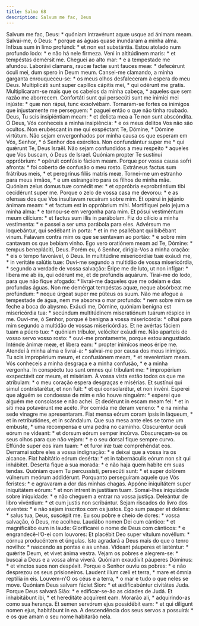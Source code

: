 ```yaml
---
title: Salmo 68
description: Salvum me fac, Deus
---
```


<div class="grid grid-cols-2 gap-5">
  <span class="text-justify">
    Salvum me fac, Deus: * quóniam intravérunt aquæ usque ad ánimam meam.
  </span>
  <span class="text-justify">
    Salvai-me, ó Deus: * porque as águas quase inundaram a minha alma.
  </span>
  <span class="text-justify">
    Infíxus sum in limo profúndi: * et non est substántia.
  </span>
  <span class="text-justify">
    Estou atolado num profundo lodo: * e não há nele firmeza.
  </span>
  <span class="text-justify">
    Veni in altitúdinem maris: * et tempéstas demérsit me.
  </span>
  <span class="text-justify">
    Cheguei ao alto mar: * e a tempestade me afundou.
  </span>
  <span class="text-justify">
    Laborávi clamans, raucæ factæ sunt fauces meæ: * defecérunt óculi mei, dum
    spero in Deum meum.
  </span>
  <span class="text-justify">
    Cansei-me clamando, a minha garganta enrouqueceu-se: * os meus olhos
    desfaleceram à espera do meu Deus.
  </span>
  <span class="text-justify">
    Multiplicáti sunt super capíllos cápitis mei, * qui odérunt me gratis.
  </span>
  <span class="text-justify">
    Multiplicaram-se mais que os cabelos da minha cabeça, * aqueles que sem
    razão me aborrecem.
  </span>
  <span class="text-justify">
    Confortáti sunt qui persecúti sunt me inimíci mei injúste: * quæ non rápui,
    tunc exsolvébam.
  </span>
  <span class="text-justify">
    Tornaram-se fortes os inimigos que injustamente me perseguem: * paguei então
    o que não tinha roubado.
  </span>
  <span class="text-justify">
    Deus, Tu scis insipiéntiam meam: * et delícta mea a Te non sunt abscóndita.
  </span>
  <span class="text-justify">
    Ó Deus, Vós conheceis a minha insipiência: * e os meus delitos Vos não são
    ocultos.
  </span>
  <span class="text-justify">
    Non erubéscant in me qui exspéctant Te, Dómine, * Dómine virtútum.
  </span>
  <span class="text-justify">
    Não sejam envergonhados por minha causa os que esperam em Vós, Senhor, * ó
    Senhor dos exércitos.
  </span>
  <span class="text-justify">
    Non confundántur super me * qui quǽrunt Te, Deus Israël.
  </span>
  <span class="text-justify">
    Não sejam confundidos a meu respeito * aqueles que Vos buscam, ó Deus de
    Israel.
  </span>
  <span class="text-justify">
    Quóniam propter Te sustínui oppróbrium: * opéruit confúsio fáciem meam.
  </span>
  <span class="text-justify">
    Porque por vossa causa sofri afronta: * foi coberto de confusão o meu rosto.
  </span>
  <span class="text-justify">
    Extráneus factus sum frátribus meis, * et peregrínus fíliis matris meæ.
  </span>
  <span class="text-justify">
    Tornei-me um estranho para meus irmãos, * e um estrangeiro para os filhos de
    minha mãe.
  </span>
  <span class="text-justify">
    Quóniam zelus domus tuæ comédit me: * et oppróbria exprobrántium tibi
    cecidérunt super me.
  </span>
  <span class="text-justify">
    Porque o zelo de vossa casa me devorou: * e as ofensas dos que Vos
    insultavam recaíram sobre mim.
  </span>
  <span class="text-justify">
    Et opérui in jejúnio ánimam meam: * et factum est in oppróbrium mihi.
  </span>
  <span class="text-justify">
    Mortifiquei pelo jejum a minha alma: * e tornou-se em vergonha para mim.
  </span>
  <span class="text-justify">
    Et pósui vestiméntum meum cilícium: * et factus sum illis in parábolam.
  </span>
  <span class="text-justify">
    Fiz do cilício a minha vestimenta: * e passei a ser uma parábola para eles.
  </span>
  <span class="text-justify">
    Advérsum me loquebántur, qui sedébant in porta: * et in me psallébant qui
    bibébant vinum.
  </span>
  <span class="text-justify">
    Falavam contra mim os que se sentavam ao portão: * e sobre mim cantavam os
    que bebiam vinho.
  </span>
  <span class="text-justify">
    Ego vero oratiónem meam ad Te, Dómine: * tempus benepláciti, Deus.
  </span>
  <span class="text-justify">
    Porém eu, ó Senhor, dirigia-Vos a minha oração: * eis o tempo favorável, ó
    Deus.
  </span>
  <span class="text-justify">
    In multitúdine misericórdiæ tuæ exáudi me, * in veritáte salútis tuæ:
  </span>
  <span class="text-justify">
    Ouvi-me segundo a multidão de vossa misericórdia, * segundo a verdade de
    vossa salvação:
  </span>
  <span class="text-justify">
    Éripe me de luto, ut non infígar: * líbera me ab iis, qui odérunt me, et de
    profúndis aquárum.
  </span>
  <span class="text-justify">
    Tirai-me do lodo, para que não fique afogado: * livrai-me daqueles que me
    odeiam e das profundas águas.
  </span>
  <span class="text-justify">
    Non me demérgat tempéstas aquæ, neque absórbeat me profúndum: * neque úrgeat
    super me púteus os suum.
  </span>
  <span class="text-justify">
    Não me afogue a tempestade de água, nem me absorva o mar profundo: * nem
    sobre mim se feche a boca do abysmo.
  </span>
  <span class="text-justify">
    Exáudi me, Dómine, quóniam benígna est misericórdia tua: * secúndum
    multitúdinem miseratiónum tuárum réspice in me.
  </span>
  <span class="text-justify">
    Ouvi-me, ó Senhor, porque é benigna a vossa misericórdia: * olhai para mim
    segundo a multidão de vossas misericórdias.
  </span>
  <span class="text-justify">
    Et ne avértas fáciem tuam a púero tuo: * quóniam tríbulor, velóciter exáudi
    me.
  </span>
  <span class="text-justify">
    Não aparteis de vosso servo vosso rosto: * ouvi-me prontamente, porque estou
    angustiado.
  </span>
  <span class="text-justify">
    Inténde ánimæ meæ, et líbera eam: * propter inimícos meos éripe me.
  </span>
  <span class="text-justify">
    Atendei à minha alma e livrai-a: * salvai-me por causa dos meus inimigos.
  </span>
  <span class="text-justify">
    Tu scis impropérium meum, et confusiónem meam, * et reveréntiam meam.
  </span>
  <span class="text-justify">
    Vós conheceis a minha desgraça e a minha confusão, * e a minha vergonha.
  </span>
  <span class="text-justify">
    In conspéctu tuo sunt omnes qui tríbulant me: * impropérium exspectávit cor
    meum, et misériam.
  </span>
  <span class="text-justify">
    À vossa vista estão todos os que me atribulam: * o meu coração espera
    desgraças e misérias.
  </span>
  <span class="text-justify">
    Et sustínui qui simul contristarétur, et non fuit: * et qui consolarétur, et
    non invéni.
  </span>
  <span class="text-justify">
    Esperei que alguém se condoesse de mim e não houve ninguém: * esperei que
    alguém me consolasse e não achei.
  </span>
  <span class="text-justify">
    Et dedérunt in escam meam fel: * et in siti mea potavérunt me acéto.
  </span>
  <span class="text-justify">
    Por comida me deram veneno: * e na minha sede vinagre me apresentaram.
  </span>
  <span class="text-justify">
    Fiat mensa eórum coram ipsis in láqueum, * et in retributiónes, et in
    scándalum.
  </span>
  <span class="text-justify">
    Que sua mesa ante eles se torne um embuste, * uma recompensa e uma pedra no
    caminho.
  </span>
  <span class="text-justify">
    Obscuréntur óculi eórum ne vídeant: * et dorsum eórum semper incúrva.
  </span>
  <span class="text-justify">
    Obscureçam-se os seus olhos para que não vejam: * e o seu dorsal fique
    sempre curvo.
  </span>
  <span class="text-justify">
    Effúnde super eos iram tuam: * et furor iræ tuæ comprehéndat eos.
  </span>
  <span class="text-justify">
    Derramai sobre eles a vossa indignação: * e deixai que a vossa ira os
    alcance.
  </span>
  <span class="text-justify">
    Fiat habitátio eórum desérta: * et in tabernáculis eórum non sit qui
    inhábitet.
  </span>
  <span class="text-justify">
    Deserta fique a sua morada: * e não haja quem habite em suas tendas.
  </span>
  <span class="text-justify">
    Quóniam quem Tu percussísti, persecúti sunt: * et super dolórem vúlnerum
    meórum addidérunt.
  </span>
  <span class="text-justify">
    Porquanto perseguiram aquele que Vós feristes: * e agravaram a dor das
    minhas chagas.
  </span>
  <span class="text-justify">
    Appóne iniquitátem super iniquitátem eórum: * et non intrent in justítiam
    tuam.
  </span>
  <span class="text-justify">
    Somai-lhes iniquidade sobre iniquidade: * e não cheguem a entrar na vossa
    justiça.
  </span>
  <span class="text-justify">
    Deleántur de libro vivéntium: * et cum justis non scribántur.
  </span>
  <span class="text-justify">
    Sejam riscados do livro dos viventes: * e não sejam inscritos com os justos.
  </span>
  <span class="text-justify">
    Ego sum pauper et dolens: * salus tua, Deus, suscépit me.
  </span>
  <span class="text-justify">
    Eu sou pobre e cheio de dores: * vossa salvação, ó Deus, me acolheu.
  </span>
  <span class="text-justify">
    Laudábo nomen Dei cum cántico: * et magnificábo eum in laude:
  </span>
  <span class="text-justify">
    Glorificarei o nome de Deus com cânticos: * e engrandecê-l’O-ei com
    louvores:
  </span>
  <span class="text-justify">
    Et placébit Deo super vítulum novéllum: * córnua producéntem et úngulas.
  </span>
  <span class="text-justify">
    Isto agradará a Deus mais do que o tenro novilho: * nascendo as pontas e as
    unhas.
  </span>
  <span class="text-justify">
    Vídeant páuperes et læténtur: * quǽrite Deum, et vivet ánima vestra.
  </span>
  <span class="text-justify">
    Vejam os pobres e alegrem-se: * buscai a Deus e a vossa alma viverá.
  </span>
  <span class="text-justify">
    Quóniam exaudívit páuperes Dóminus: * et vinctos suos non despéxit.
  </span>
  <span class="text-justify">
    Porque o Senhor ouviu os pobres: * e não desprezou os seus prisioneiros.
  </span>
  <span class="text-justify">
    Laudent illum cæli et terra, * mare et ómnia reptília in eis.
  </span>
  <span class="text-justify">
    Louvem-n'O os céus e a terra, * o mar e tudo o que neles se move.
  </span>
  <span class="text-justify">
    Quóniam Deus salvam fáciet Sion: * et ædificabúntur civitátes Juda.
  </span>
  <span class="text-justify">
    Porque Deus salvará Sião: * e edificar-se-ão as cidades de Judá.
  </span>
  <span class="text-justify">
    Et inhabitábunt ibi, * et hereditáte acquírent eam.
  </span>
  <span class="text-justify">
    Morarão ali, * adquirindo-as como sua herança.
  </span>
  <span class="text-justify">
    Et semen servórum ejus possidébit eam: * et qui díligunt nomen ejus,
    habitábunt in ea.
  </span>
  <span class="text-justify">
    A descendência dos seus servos a possuirá: * e os que amam o seu nome
    habitarão nela.
  </span>
</div>
